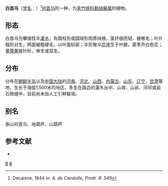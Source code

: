 {{Speciesbox 
| genus = Cynanchum
| species = bungei
| authority = Decne.
}}
'''白首乌'''（[[学名|学名]]：{{lang|la|''Cynanchum bungei''}}）<ref name = "C132">Decaisne, 1844 ''In: A. de Candolle, Prodr. 8: 549''</ref>[[何首乌|何首乌]]的一种，为[[夹竹桃科|夹竹桃科]][[鹅绒藤属|鹅绒藤属]]的植物。

== 形态 ==
白首乌为攀缘性半[[灌木|灌木]]，有圆柱形或圆球形肉质块根，茎纤细而韧，被微毛；叶片戟形对生，两面被粗硬毛，以叶面较密；伞形聚伞[[花序|花序]]生于叶腋，夏季开白色花；[[蓇葖果|蓇葖果]]披针形，单生或双生。

== 分布 ==
分布在[[朝鲜半岛|朝鲜半岛]]以及[[中国大陆|中国大陆]]的[[河南|河南]]、[[河北|河北]]、[[山西|山西]]、[[内蒙古|内蒙古]]、[[山东|山东]]、[[辽宁|辽宁]]、[[甘肃|甘肃]]等地，生长于海拔1,500米的地区，多生在路边的灌木丛中、山坡、山谷、河坝或岩石隙缝中，目前尚未由人工引种栽培。

== 别名 ==
泰山何首乌、地葫芦、山葫芦

== 参考文献 ==
<div class="references-small">
* {{cite web| url =http://www.bioinfo.cn/db05/KmzwSpecies.php?action=view&id=1618| title =白首乌| work =《中国高等植物数据库全库》| publisher =中国科学院微生物研究所| author =昆明植物研究所| accessdate =2009-02-22| deadurl =yes| archiveurl =https://web.archive.org/web/20160305050333/http://www.bioinfo.cn/db05/KmzwSpecies.php?action=view&id=1618| archivedate =2016-03-05}}
</div>
{{Taxonbar|from=Q15225596}}

[[Category:鹅绒藤属|B]]
[[Category:中草藥|B]]
